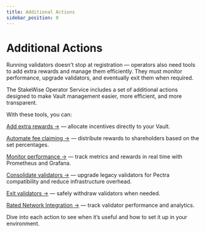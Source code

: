 ```yaml
---
title: Additional Actions
sidebar_position: 0
---
```


# Additional Actions

Running validators doesn't stop at registration — operators also need tools to add extra rewards and manage them efficiently. They must monitor performance, upgrade validators, and eventually exit them when required.

The StakeWise Operator Service includes a set of additional actions designed to make Vault management easier, more efficient, and more transparent.

With these tools, you can:

[Add extra rewards →](./add-extra-rewards) — allocate incentives directly to your Vault.

[Automate fee claiming →](./fee-claiming) — distribute rewards to shareholders based on the set percentages.

[Monitor performance →](./monitoring) — track metrics and rewards in real time with Prometheus and Grafana.

[Consolidate validators →](./consolidate-validators) — upgrade legacy validators for Pectra compatibility and reduce infrastructure overhead.

[Exit validators →](./exit-validators) — safely withdraw validators when needed.

[Rated Network Integration →](./rated-network) — track validator performance and analytics.

Dive into each action to see when it’s useful and how to set it up in your environment.
